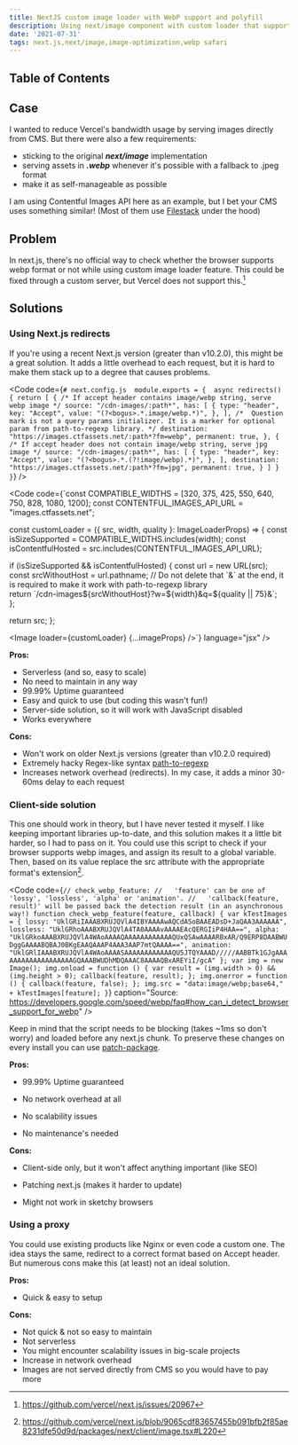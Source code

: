 ```yaml
---
title: NextJS custom image loader with WebP support and polyfill 
description: Using next/image component with custom loader that supports both webp and jpeg polyfill in Safari. Three possible solutions and example with Contentful API.
date: '2021-07-31'
tags: next.js,next/image,image-optimization,webp safari
---
```


## Table of Contents


## Case

I wanted to reduce Vercel's bandwidth usage by serving images directly from CMS. But there were also a few requirements:
- sticking to the original ***next/image*** implementation
- serving assets in ***.webp*** whenever it's possible with a fallback to .jpeg format
- make it as self-manageable as possible

I am using Contentful Images API here as an example, but I bet your CMS uses something similar! (Most of them use [Filestack](https://www.filestack.com/) under the hood)

## Problem

In next.js, there's no official way to check whether the browser supports webp format or not while using custom image loader feature. This could be fixed through a custom server, but Vercel does not support this.[^2]

## Solutions

### Using Next.js redirects

If you're using a recent Next.js version (greater than v10.2.0), this might be a great solution. It adds a little overhead to each request, but it is hard to make them stack up to a degree that causes problems.

<Code code={`# next.config.js 
module.exports = { 
  async redirects() {
    return [
      {
        /* If accept header contains image/webp string, serve webp image */
        source: "/cdn-images/:path*",
        has: [
          {
            type: "header",
            key: "Accept",
            value: "(?<bogus>.*.image/webp.*)",
          },
        ],
        /* 
        Question mark is not a query params initializer.
        It is a marker for optional param from path-to-regexp library.
        */
        destination: "https://images.ctfassets.net/:path*?fm=webp",
        permanent: true,
      },
      {
        /* If accept header does not contain image/webp string, serve jpg image */
        source: "/cdn-images/:path*",
        has: [
          {
            type: "header",
            key: "Accept",
            value: "(?<bogus>.*.(?!image/webp).*)",
          },
        ],
        destination: "https://images.ctfassets.net/:path*?fm=jpg",
        permanent: true,
      }
    ]
  }
}`} />

<Code code={`const COMPATIBLE_WIDTHS = [320, 375, 425, 550, 640, 750, 828, 1080, 1200]; 
const CONTENTFUL_IMAGES_API_URL = "images.ctfassets.net";  
  
const customLoader = ({ src, width, quality }: ImageLoaderProps) => {
  const isSizeSupported = COMPATIBLE_WIDTHS.includes(width);
  const isContentfulHosted = src.includes(CONTENTFUL_IMAGES_API_URL);
    
  if (isSizeSupported && isContentfulHosted) {
    const url = new URL(src);  
    const srcWithoutHost = url.pathname; 
    // Do not delete that \`&\` at the end, it is required to make it work with path-to-regexp library  
    return \`/cdn-images\${srcWithoutHost}?w=\${width}&q=\${quality || 75}&\`;  
  };  
  
  return src;
};
  
  
<Image loader={customLoader} {...imageProps} />`} language="jsx" />

**Pros:** 

- Serverless (and so, easy to scale)
- No need to maintain in any way
- 99.99% Uptime guaranteed
- Easy and quick to use (but coding this wasn't fun!)
- Server-side solution, so it will work with JavaScript disabled
- Works everywhere

**Cons:**

- Won't work on older Next.js versions (greater than v10.2.0 required)
- Extremely hacky Regex-like syntax [path-to-regexp](https://github.com/pillarjs/path-to-regexp)
- Increases network overhead (redirects). In my case, it adds a minor 30-60ms delay to each request

### Client-side solution

This one should work in theory, but I have never tested it myself. I like keeping important libraries up-to-date, and this solution makes it a little bit harder, so I had to pass on it. You could use this script to check if your browser supports webp images, and assign its result to a global variable. Then, based on its value replace the src attribute with the appropriate format's extension[^1]. 

<Code code={`// check_webp_feature:
//   'feature' can be one of 'lossy', 'lossless', 'alpha' or 'animation'.
//   'callback(feature, result)' will be passed back the detection result (in an asynchronous way!)
function check_webp_feature(feature, callback) {
    var kTestImages = {
        lossy: "UklGRiIAAABXRUJQVlA4IBYAAAAwAQCdASoBAAEADsD+JaQAA3AAAAAA",
        lossless: "UklGRhoAAABXRUJQVlA4TA0AAAAvAAAAEAcQERGIiP4HAA==",
        alpha: "UklGRkoAAABXRUJQVlA4WAoAAAAQAAAAAAAAAAAAQUxQSAwAAAARBxAR/Q9ERP8DAABWUDggGAAAABQBAJ0BKgEAAQAAAP4AAA3AAP7mtQAAAA==",
        animation: "UklGRlIAAABXRUJQVlA4WAoAAAASAAAAAAAAAAAAQU5JTQYAAAD/////AABBTk1GJgAAAAAAAAAAAAAAAAAAAGQAAABWUDhMDQAAAC8AAAAQBxAREYiI/gcA"
    };
    var img = new Image();
    img.onload = function () {
        var result = (img.width > 0) && (img.height > 0);
        callback(feature, result);
    };
    img.onerror = function () {
        callback(feature, false);
    };
    img.src = "data:image/webp;base64," + kTestImages[feature];
}`} caption="Source: https://developers.google.com/speed/webp/faq#how_can_i_detect_browser_support_for_webp" />


Keep in mind that the script needs to be blocking (takes ~1ms so don't worry) and loaded before any next.js chunk. To preserve these changes on every install you can use [patch-package](https://github.com/ds300/patch-package#readme).

**Pros:** 

- 99.99% Uptime guaranteed

- No network overhead at all

- No scalability issues

- No maintenance's needed

**Cons:**

- Client-side only, but it won't affect anything important (like SEO)

- Patching next.js (makes it harder to update)

- Might not work in sketchy browsers

### Using a proxy

You could use existing products like Nginx or even code a custom one. The idea stays the same, redirect to a correct format based on Accept header. But numerous cons make this (at least) not an ideal solution.

**Pros:** 
- Quick & easy to setup

**Cons:**
- Not quick & not so easy to maintain 
- Not serverless
- You might encounter scalability issues in big-scale projects
- Increase in network overhead
- Images are not served directly from CMS so you would have to pay more

[^1]: https://github.com/vercel/next.js/blob/9065cdf83657455b091bfb2f85ae8231dfe50d9d/packages/next/client/image.tsx#L220
[^2]: https://github.com/vercel/next.js/issues/20967